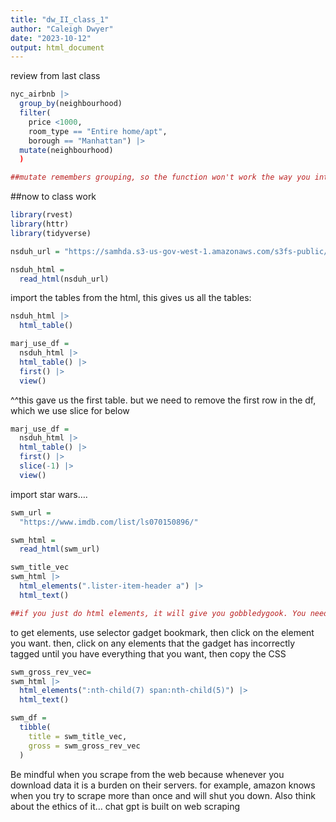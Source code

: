 ```yaml
---
title: "dw_II_class_1"
author: "Caleigh Dwyer"
date: "2023-10-12"
output: html_document
---
```



review from last class

```r
nyc_airbnb |> 
  group_by(neighbourhood)
  filter(
    price <1000,
    room_type == "Entire home/apt",
    borough == "Manhattan") |> 
  mutate(neighbourhood)
  )

##mutate remembers grouping, so the function won't work the way you intend, so never do it when you import the data, only do it as you're summarizing the data or creating plots.
```


##now to class work

```r
library(rvest)
library(httr)
library(tidyverse)
```


```r
nsduh_url = "https://samhda.s3-us-gov-west-1.amazonaws.com/s3fs-public/field-uploads/2k15StateFiles/NSDUHsaeShortTermCHG2015.htm"

nsduh_html =
  read_html(nsduh_url)
```

import the tables from the html, this gives us all the tables:

```r
nsduh_html |> 
  html_table()
```

```r
marj_use_df =
  nsduh_html |> 
  html_table() |> 
  first() |> 
  view()
```
^^this gave us the first table. but we need to remove the first row in the df, which we use slice for below

```r
marj_use_df =
  nsduh_html |> 
  html_table() |> 
  first() |> 
  slice(-1) |> 
  view() 

```

import star wars....

```r
swm_url = 
  "https://www.imdb.com/list/ls070150896/"

swm_html =
  read_html(swm_url)
```


```r
swm_title_vec
swm_html |> 
  html_elements(".lister-item-header a") |> 
  html_text()

##if you just do html elements, it will give you gobbledygook. You need to then pipe to html_text so that it can parse out the text.
```

to get elements, use selector gadget bookmark, then click on the element you want. then, click on any elements that the gadget has incorrectly tagged until you have everything that you want, then copy the CSS

```r
swm_gross_rev_vec=
swm_html |> 
  html_elements(":nth-child(7) span:nth-child(5)") |> 
  html_text()
```


```r
swm_df =
  tibble(
    title = swm_title_vec,
    gross = swm_gross_rev_vec
  )
```
Be mindful when you scrape from the web because whenever you download data it is a burden on their servers. for example, amazon knows when you try to scrape more than once and will shut you down. Also think about the ethics of it... chat gpt is built on web scraping
